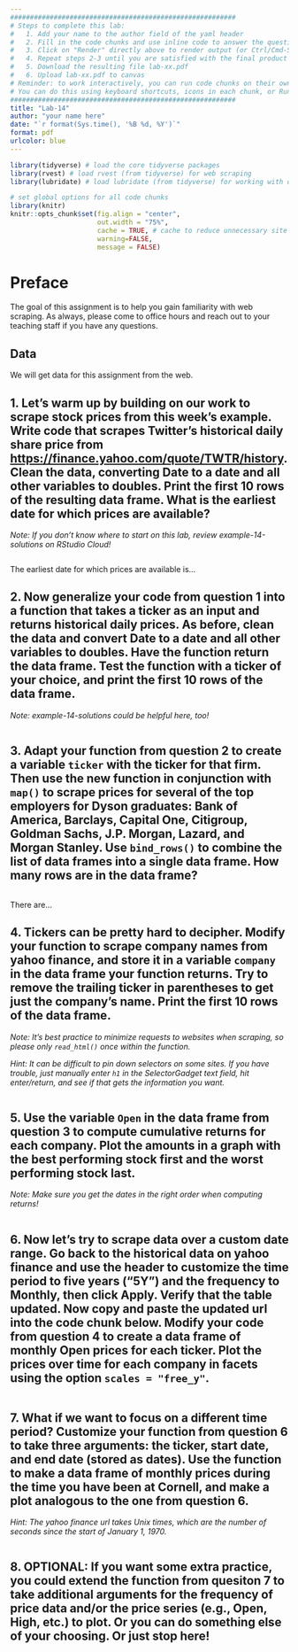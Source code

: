 ```yaml
---
#########################################################
# Steps to complete this lab:
#   1. Add your name to the author field of the yaml header
#   2. Fill in the code chunks and use inline code to answer the questions 
#   3. Click on "Render" directly above to render output (or Ctrl/Cmd-Shift-K)
#   4. Repeat steps 2-3 until you are satisfied with the final product
#   5. Download the resulting file lab-xx.pdf
#   6. Upload lab-xx.pdf to canvas
# Reminder: to work interactively, you can run code chunks on their own
# You can do this using keyboard shortcuts, icons in each chunk, or Run at the top right of this pane
#########################################################
title: "Lab-14"
author: "your name here"
date: "`r format(Sys.time(), '%B %d, %Y')`"
format: pdf
urlcolor: blue
---
```


```r
library(tidyverse) # load the core tidyverse packages
library(rvest) # load rvest (from tidyverse) for web scraping
library(lubridate) # load lubridate (from tidyverse) for working with dates

# set global options for all code chunks
library(knitr)
knitr::opts_chunk$set(fig.align = "center",
                      out.width = "75%",
                      cache = TRUE, # cache to reduce unnecessary site visits
                      warning=FALSE, 
                      message = FALSE)
```

# Preface

The goal of this assignment is to help you gain familiarity with web scraping. As always, please come to office hours and reach out to your teaching staff if you have any questions.

## Data

We will get data for this assignment from the web.


\newpage
## 1. Let's warm up by building on our work to scrape stock prices from this week's example. Write code that scrapes Twitter's historical daily share price from [https://finance.yahoo.com/quote/TWTR/history](https://finance.yahoo.com/quote/TWTR/history). Clean the data, converting Date to a date and all other variables to doubles. Print the first 10 rows of the resulting data frame. What is the earliest date for which prices are available?
*Note: If you don't know where to start on this lab, review example-14-solutions on RStudio Cloud!*

```r

```
The earliest date for which prices are available is...


\newpage
## 2. Now generalize your code from question 1 into a function that takes a ticker as an input and returns historical daily prices. As before, clean the data and convert Date to a date and all other variables to doubles. Have the function return the data frame. Test the function with a ticker of your choice, and print the first 10 rows of the data frame.
*Note: example-14-solutions could be helpful here, too!*

```r

```


\newpage
## 3. Adapt your function from question 2 to create a variable `ticker` with the ticker for that firm. Then use the new function in conjunction with `map()` to scrape prices for several of the top employers for Dyson graduates: Bank of America, Barclays, Capital One, Citigroup, Goldman Sachs, J.P. Morgan, Lazard, and Morgan Stanley. Use `bind_rows()` to combine the list of data frames into a single data frame. How many rows are in the data frame?

```r

```
There are...


\newpage
## 4. Tickers can be pretty hard to decipher. Modify your function to scrape company names from yahoo finance, and store it in a variable `company` in the data frame your function returns. Try to remove the trailing ticker in parentheses to get just the company's name. Print the first 10 rows of the data frame.

*Note: It's best practice to minimize requests to websites when scraping, so please only `read_html()` once within the function.*

*Hint: It can be difficult to pin down selectors on some sites. If you have trouble, just manually enter `h1` in the SelectorGadget text field, hit enter/return, and see if that gets the information you want.*

```r

```


\newpage
## 5. Use the variable `Open` in the data frame from question 3 to compute cumulative returns for each company. Plot the amounts in a graph with the best performing stock first and the worst performing stock last.
*Note: Make sure you get the dates in the right order when computing returns!*

```r

```


\newpage
## 6. Now let's try to scrape data over a custom date range. Go back to the historical data on yahoo finance and use the header to customize the time period to five years ("5Y") and the frequency to Monthly, then click Apply. Verify that the table updated. Now copy and paste the updated url into the code chunk below. Modify your code from question 4 to create a data frame of monthly Open prices for each ticker. Plot the prices over time for each company in facets using the option `scales = "free_y"`.

```r

```


\newpage
## 7. What if we want to focus on a different time period? Customize your function from question 6 to take three arguments: the ticker, start date, and end date (stored as dates). Use the function to make a data frame of monthly prices during the time you have been at Cornell, and make a plot analogous to the one from question 6.

*Hint: The yahoo finance url takes Unix times, which are the number of seconds since the start of January 1, 1970.*

```r

```


\newpage
## 8. OPTIONAL: If you want some extra practice, you could extend the function from quesiton 7 to take additional arguments for the frequency of price data and/or the price series (e.g., Open, High, etc.) to plot. Or you can do something else of your choosing. Or just stop here!

